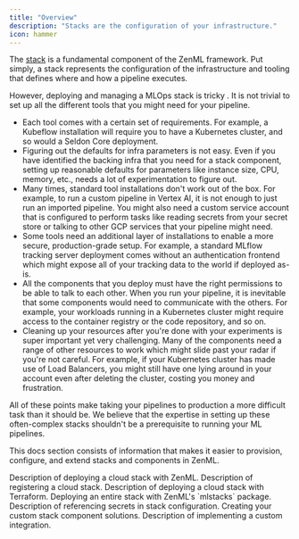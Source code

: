 ```yaml
---
title: "Overview"
description: "Stacks are the configuration of your infrastructure."
icon: hammer
---
```


The [stack](/v/0.67.0/versions/0.66.0/user-guide/production-guide/understand-stacks) is a fundamental component of the ZenML framework. Put simply, a stack represents the configuration of the infrastructure and tooling that defines where and how a pipeline executes.

However, deploying and managing a MLOps stack is tricky <Icon icon="face-sad-cry"/><Icon icon="face-grin-squint"/>. It is not trivial to set up all the different tools that you might need for your pipeline.

* <Icon icon="rainbow"/>Each tool comes with a certain set of requirements. For example, a Kubeflow installation will require you to have a Kubernetes cluster, and so would a Seldon Core deployment.
* <Icon icon="face-rolling-eyes"/>Figuring out the defaults for infra parameters is not easy. Even if you have identified the backing infra that you need for a stack component, setting up reasonable defaults for parameters like instance size, CPU, memory, etc., needs a lot of experimentation to figure out.
* <Icon icon="road-barrier"/>Many times, standard tool installations don't work out of the box. For example, to run a custom pipeline in Vertex AI, it is not enough to just run an imported pipeline. You might also need a custom service account that is configured to perform tasks like reading secrets from your secret store or talking to other GCP services that your pipeline might need.
* <Icon icon="lock"/>Some tools need an additional layer of installations to enable a more secure, production-grade setup. For example, a standard MLflow tracking server deployment comes without an authentication frontend which might expose all of your tracking data to the world if deployed as-is.
* <Icon icon="head-side-virus"/>All the components that you deploy must have the right permissions to be able to talk to each other. When you run your pipeline, it is inevitable that some components would need to communicate with the others. For example, your workloads running in a Kubernetes cluster might require access to the container registry or the code repository, and so on.
* <Icon icon="broom"/>Cleaning up your resources after you're done with your experiments is super important yet very challenging. Many of the components need a range of other resources to work which might slide past your radar if you're not careful. For example, if your Kubernetes cluster has made use of Load Balancers, you might still have one lying around in your account even after deleting the cluster, costing you money and frustration.

All of these points make taking your pipelines to production a more difficult task than it should be. We believe that the expertise in setting up these often-complex stacks shouldn't be a prerequisite to running your ML pipelines.

This docs section consists of information that makes it easier to provision, configure, and extend stacks and components in ZenML.


<CardGroup cols={2}>
  <Card title="Deploy a cloud stack with ZenML" icon="cloud" href="/v/0.67.0/versions/0.66.0/how-to/stack-deployment/deploy-a-cloud-stack">
    Description of deploying a cloud stack with ZenML.
  </Card>
  <Card title="Register a cloud stack" icon="clipboard-list" href="/v/0.67.0/versions/0.66.0/how-to/stack-deployment/register-a-cloud-stack">
    Description of registering a cloud stack.
  </Card>
  <Card title="Deploy a cloud stack with Terraform" icon="server" href="/v/0.67.0/versions/0.66.0/how-to/stack-deployment/deploy-a-cloud-stack-with-terraform">
    Description of deploying a cloud stack with Terraform.
  </Card>
  <Card title="Deploy stack/components using mlstacks" icon="box" href="/v/0.67.0/versions/0.66.0/how-to/stack-deployment/deploy-a-stack-using-mlstacks">
    Deploying an entire stack with ZenML's `mlstacks` package.
  </Card>
  <Card title="Reference secrets in stack configuration" icon="key" href="/v/0.67.0/versions/0.66.0/how-to/stack-deployment/reference-secrets-in-stack-configuration">
    Description of referencing secrets in stack configuration.
  </Card>
  <Card title="Implement a custom stack component" icon="puzzle-piece" href="/v/0.67.0/versions/0.66.0/how-to/stack-deployment/implement-a-custom-stack-component">
    Creating your custom stack component solutions.
  </Card>
  <Card title="Implement a custom integration" icon="plug" href="/v/0.67.0/versions/0.66.0/how-to/stack-deployment/implement-a-custom-integration">
    Description of implementing a custom integration.
  </Card>
</CardGroup>

